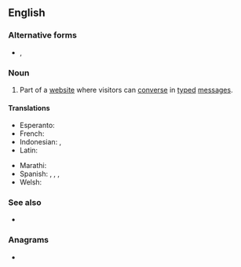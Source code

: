 {{also|Chatroom|chatroom|chat-room}}
==English==

===Alternative forms===
* {{l|en|chatroom}}, {{l|en|chat-room}}

===Noun===
{{en-noun}}

# {{lb|en|Internet}} Part of a [[website]] where visitors can [[converse]] in [[type]]d [[message]]s.

====Translations====
{{trans-top|website}}
* Esperanto: {{t|eo|retbabilejo}}
* French: {{t+|fr|clavardoir|m}}
* Indonesian: {{t|id|ruang ngobrol}}, {{t|id|ruang bincang}}
* Latin: {{t|la|collocutorium}}
{{trans-mid}}
* Marathi: {{t|mr|चॅट रूम|f|tr=cǎṭa rūma|sc=Deva}}
* Spanish: {{t|es|sala de chat|f}}, {{t|es|sala de charla|f}}, {{t|es|sala de plática|f}}, {{t|es|sala de conversación|f}}
* Welsh: {{t+|cy|ystafell sgwrsio|f}}
{{trans-bottom}}

===See also===
* {{l|en|chat site}}

===Anagrams===
* {{anagrams|en|chromato-}}